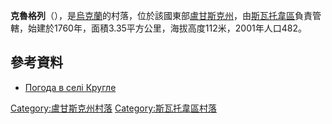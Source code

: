{{coord|49|28|23|N|38|29|24|E|scale:100000|display=title}}

'''克魯格列'''（{{lang-uk|Кругле}}），是[[烏克蘭|烏克蘭]]的村落，位於該國東部[[盧甘斯克州|盧甘斯克州]]，由[[斯瓦托韋區|斯瓦托韋區]]負責管轄，始建於1760年，面積3.35平方公里，海拔高度112米，2001年人口482。

==參考資料==
* [http://weather.in.ua/ua/lyganskaja/12461 Погода в селі Кругле]

{{DEFAULTSORT:Кругле}}
[[Category:盧甘斯克州村落|Category:盧甘斯克州村落]]
[[Category:斯瓦托韋區村落|Category:斯瓦托韋區村落]]


{{Luhansk-geo-stub}}
